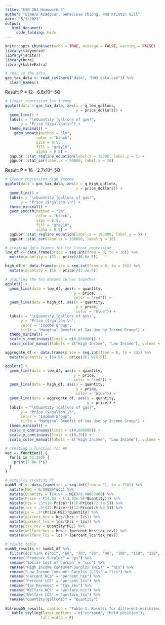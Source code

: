 ```yaml
---
title: "ESM 204 Homework 3"
author: "Elmera Azadpour, Genevieve Chiong, and Kristin Gill"
date: "5/3/2021"
output: 
   html_document:
     code_folding: hide
---
```


```r
knitr::opts_chunk$set(echo = TRUE, message = FALSE, warning = FALSE)
library(tidyverse)
library(janitor)
library(here)
library(kableExtra)
```

```r
# read in the data
gas_tax_data <- read_csv(here("data", "HW3_data.csv")) %>% 
  clean_names()
```

Result: P = 12 - 6.6x10^-5Q
```r
# linear regression low income
ggplot(data = gas_tax_data, aes(x = q_low_gallons,
                                y = price_dollars)) +
  geom_line() +
  labs(x = "\nQuantity (gallons of gas)",
       y = "Price ($/gallon)\n") +
  theme_minimal() +
    geom_smooth(method = "lm",
              color = "black",
              size = 0.5,
              fill = "gray10",
              alpha = 0.5) +
  ggpubr::stat_regline_equation(label.x = 12000, label.y = 5) +
  ggpubr::stat_cor(label.x = 60000, label.y = 10)
```

Result: P = 16 - 2.7x10^-5Q
```r
# linear regression high income
ggplot(data = gas_tax_data, aes(x = q_high_gallons,
                                y = price_dollars)) +
  geom_line() +
  labs(x = "\nQuantity (gallons of gas)",
       y = "Price ($/gallon)\n") +
  theme_minimal() +
  geom_smooth(method = "lm",
              color = "black",
              size = 0.5,
              fill = "gray10",
              alpha = 0.5) +
  ggpubr::stat_regline_equation(label.x = 190000, label.y = 5) +
  ggpubr::stat_cor(label.x = 300000, label.y = 10)
```

```r
# creating data frames for the linear regression
low_df <- data.frame(price = seq.int(from = 0, to = 16)) %>% 
  mutate(quantity = (12 - price)/(6.6e-5))

high_df <- data.frame(price = seq.int(from = 0, to = 16)) %>% 
  mutate(quantity = (16 - price)/(2.7e-5))
```

```r
# graphing the two demand curves together
ggplot() +
  geom_line(data = low_df, aes(x = quantity,
                               y = price,
                               color = "red")) +
  geom_line(data = high_df, aes(x = quantity,
                                y = price,
                                color = "blue")) +
  labs(x = "\nQuantity (gallons of gas)",
       y = "Price ($/gallon)\n",
       color = "Income Group",
       title = "Marginal Benefit of Gas Use by Income Group") +
  theme_minimal() +
  scale_x_continuous(limit = c(0,600000)) +
  scale_color_manual(labels = c("High Income", "Low Income"), values = c("blue", "red"))
```

```r
aggregate_df <- data.frame(price = seq.int(from = 0, to = 20)) %>% 
  mutate(quantity = (14.84 - price)/(1.92e-5))

ggplot() +
  geom_line(data = low_df, aes(x = quantity,
                               y = price,
                               color = "red")) +
  geom_line(data = high_df, aes(x = quantity,
                                y = price,
                                color = "blue")) +
  geom_line(data = aggregate_df, aes(x = quantity,
                                     y = price)) +
  labs(x = "\nQuantity (gallons of gas)",
       y = "Price ($/gallon)\n",
       color = "Income Group",
       title = "Marginal Benefit of Gas Use by Income Group") +
  theme_minimal() +
  scale_x_continuous(limit = c(0,600000)) +
  scale_y_continuous(limit = c(0,20)) +
  scale_color_manual(labels = c("High Income", "Low Income"), values = c("blue", "red"))
```

```r
# creating a function for #5
mec <- function() {
  for(i in 51:150) {
    print(7.9e-5*i)
  }
}
```

```r
# actually creating df
numb5_df <- data.frame(scc = seq.int(from = 51, to = 150)) %>% 
  mutate(MEC = 0.00889*scc) %>% 
  mutate(Quantity = (14.84 - MEC)/0.00002406) %>% 
  mutate(Price = (14.84 - ((1.92e-5)*Quantity))) %>% 
  mutate(hcs = .5*(16-Price)*((16-Price)/2.7e-5)) %>% 
  mutate(lcs = .5*(12-Price)*((12-Price)/6.6e-5)) %>% 
  mutate(ps = .5*(Price-MEC)*Quantity) %>% 
  mutate(percent_hcs = hcs/(hcs + lcs)) %>% 
  mutate(percent_lcs = lcs/(hcs + lcs)) %>% 
  mutate(tax_rev = Quantity*MEC) %>% 
  mutate(welfare_hcs = hcs + (percent_hcs*tax_rev)) %>% 
  mutate(welfare_lcs = lcs + (percent_lcs*tax_rev))
```

```r
# result table
numb5_results <- numb5_df %>% 
  filter(scc %in% c("51", "60", "70", "80", "90", "100", "110", "120", "130", "140", "150")) %>% 
  rename("Producer Surplus" = "ps") %>% 
  rename("Social Cost of Carbon" = "scc") %>% 
  rename("High Income Consumer Surplus (HCS)" = "hcs") %>% 
  rename("Low Income Consumer Surplus (LCS)" = "lcs") %>% 
  rename("Percent HCS" = "percent_hcs") %>% 
  rename("Percent LCS" = "percent_lcs") %>% 
  rename("Tax Revenue" = "tax_rev") %>% 
  rename("Welfare HCS" = "welfare_hcs") %>% 
  rename("Welfare LCS" = "welfare_lcs") %>% 
  rename("Quantity(gallons)" = "Quantity")
  
kbl(numb5_results, caption = "Table 1: Results for different estimates of the social cost of carbon. All values, aside from percents and gallons, are in dollars.") %>% 
   kable_styling(latex_options = c("striped", "hold_position"),
                full_width = F)
```


